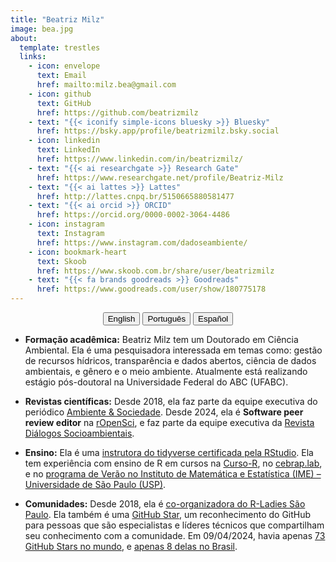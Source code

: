 ```yaml
---
title: "Beatriz Milz"
image: bea.jpg
about:
  template: trestles
  links:
    - icon: envelope
      text: Email
      href: mailto:milz.bea@gmail.com
    - icon: github
      text: GitHub
      href: https://github.com/beatrizmilz
    - text: "{{< iconify simple-icons bluesky >}} Bluesky"
      href: https://bsky.app/profile/beatrizmilz.bsky.social           
    - icon: linkedin
      text: LinkedIn
      href: https://www.linkedin.com/in/beatrizmilz/  
    - text: "{{< ai researchgate >}} Research Gate"
      href: https://www.researchgate.net/profile/Beatriz-Milz
    - text: "{{< ai lattes >}} Lattes"
      href: http://lattes.cnpq.br/5150665880581477
    - text: "{{< ai orcid >}} ORCID"
      href: https://orcid.org/0000-0002-3064-4486
    - icon: instagram
      text: Instagram
      href: https://www.instagram.com/dadoseambiente/   
    - icon: bookmark-heart
      text: Skoob
      href: https://www.skoob.com.br/share/user/beatrizmilz  
    - text: "{{< fa brands goodreads >}} Goodreads"
      href: https://www.goodreads.com/user/show/180775178     
---
```


<center>

::: {.btn-group role="group" aria-label="About"}
<a href="about.html"> <button type="button" class="btn btn-primary me-md-2 btn-sm">English</button></a> <a href="about-pt.html"> <button type="button" class="btn btn-primary me-md-2 btn-sm">Português</button></a> <a href="about-es.html"><button type="button" class="btn btn-primary me-md-2 btn-sm">Español</button></a>
:::

</center>

::: {#hero-heading}
-   **Formação acadêmica:** Beatriz Milz tem um Doutorado em Ciência Ambiental. Ela é uma pesquisadora interessada em temas como: gestão de recursos hídricos, transparência e dados abertos, ciência de dados ambientais, e gênero e o meio ambiente. Atualmente está realizando estágio pós-doutoral na Universidade Federal do ABC (UFABC).

-   **Revistas científicas:** Desde 2018, ela faz parte da equipe executiva do periódico [Ambiente & Sociedade](https://www.scielo.br/j/asoc/). Desde 2024, ela é **Software peer review editor** na [rOpenSci](https://ropensci.org/), e faz parte da equipe executiva da [Revista Diálogos Socioambientais](https://periodicos.ufabc.edu.br/index.php/dialogossocioambientais/index).

-   **Ensino:** Ela é uma [instrutora do tidyverse certificada pela RStudio](https://education.rstudio.com/trainers/people/milz+beatriz/). Ela tem experiência com ensino de R em cursos na [Curso-R](https://curso-r.com/), no [cebrap.lab](https://cebrap.org.br/cebrap-lab/), e no [programa de Verão no Instituto de Matemática e Estatística (IME) – Universidade de São Paulo (USP)](https://www.ime.usp.br/verao/).

-   **Comunidades:** Desde 2018, ela é [co-organizadora do R-Ladies São Paulo](https://rladies-sp.org/). Ela também é uma [GitHub Star](https://stars.github.com/profiles/beatrizmilz/), um reconhecimento do GitHub para pessoas que são especialistas e líderes técnicos que compartilham seu conhecimento com a comunidade. Em 09/04/2024, havia apenas [73 GitHub Stars no mundo](https://stars.github.com/profiles/), e [apenas 8 delas no Brasil](https://stars.github.com/profiles/?country=Brazil).
:::
